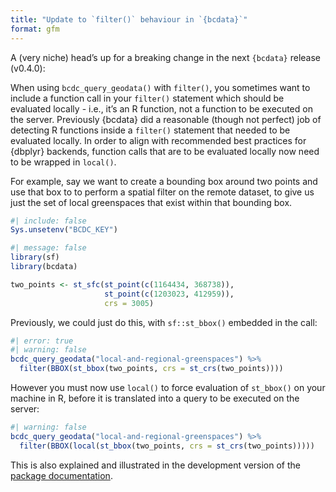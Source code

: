 ```yaml
---
title: "Update to `filter()` behaviour in `{bcdata}`"
format: gfm
---
```


A (very niche) head's up for a breaking change in the next
`{bcdata}` release (v0.4.0):

When using `bcdc_query_geodata()` with `filter()`, you
sometimes want to include a function call in your
`filter()` statement which should be evaluated locally -
i.e., it's an R function, not a function to be executed
on the server. Previously {bcdata} did a reasonable
(though not perfect) job of detecting R functions inside a
`filter()` statement that needed to be evaluated locally.
In order to align with recommended best practices for
{dbplyr} backends, function calls that are to be evaluated
locally now need to be wrapped in `local()`.

For example, say we want to create a bounding box around
two points and use that box to to perform a spatial filter
on the remote dataset, to give us just the set of local
greenspaces that exist within that bounding box.

```r
#| include: false
Sys.unsetenv("BCDC_KEY")
```


```r
#| message: false
library(sf)
library(bcdata)

two_points <- st_sfc(st_point(c(1164434, 368738)),
                     st_point(c(1203023, 412959)),
                     crs = 3005)
```

Previously, we could just do this, with `sf::st_bbox()`
embedded in the call:

```r
#| error: true
#| warning: false
bcdc_query_geodata("local-and-regional-greenspaces") %>%
  filter(BBOX(st_bbox(two_points, crs = st_crs(two_points))))
```

However you must now use `local()` to force evaluation of
`st_bbox()` on your machine in R, before it is translated
into a query to be executed on the server:

```r
#| warning: false
bcdc_query_geodata("local-and-regional-greenspaces") %>%
  filter(BBOX(local(st_bbox(two_points, crs = st_crs(two_points)))))
```

This is also explained and illustrated in the development
version of the [package
documentation](https://bcgov.github.io/bcdata/dev/articles/efficiently-query-spatial-data-in-the-bc-data-catalogue.html#a-note-about-using-local-r-functions-in-constructing-filter-queries).
